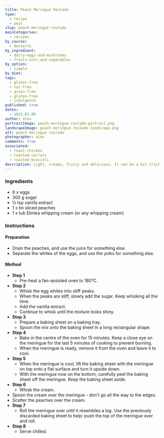 ```yaml
---
title: Peach Meringue Roulade
type:
  - recipe
  - post
slug: peach-meringue-roulade
mainCategories:
  - recipes
by_course:
  - desserts
by_ingredient:
  - dairy-eggs-and-mushrooms
  - fruits-nuts-and-vegetables
by_option:
  - simple
by_diet:
tags:
  - gluten-free
  - nut-free
  - grain-free
  - gluten-free
  - indulgence
published: true
dates:
  - 2022.01.06
author: alex
portraitImage: peach-meringue-roulade-portrait.png
landscapeImage: peach-meringue-roulade-landscape.png
alt: peach meringue roulade
photographer: alex
comments: true
associated:
  - roast-chicken
  - roasted-carrots
  - roasted-broccoli
description: Light, creamy, fruity and delicious. It can be a bit tricky to roll at first but so worth it. A recipe that came by courtesy of my aunt. We adults all love this with a passion.
---
```


<Ingredients>

### Ingredients

- 6 x eggs
- 300 g sugar
- ½ tsp vanilla extract
- 1 x tin sliced peaches
- 1 x tub Elmlea whipping cream (or any whipping cream)

</Ingredients>

<Instructions>

### Instructions

#### Preparation

- Drain the peaches, and use the juice for something else.
- Separate the whites of the eggs, and use the yolks for something else.

#### Method

- **Step 1**
  - Pre-heat a fan-assisted oven to 180°C.
- **Step 2**
  - Whisk the egg whites into stiff peaks.
  - When the peaks are stiff, slowly add the sugar. Keep whisking all the time.
  - Add the vanilla extract.
  - Continue to whisk until the mixture looks shiny.
- **Step 3**
  - Prepare a baking sheet on a baking tray.
  - Spoon the mix onto the baking sheet in a long rectangular shape.
- **Step 4**
  - Bake in the centre of the oven for 15 minutes. Keep a close eye on the meringue for the last 5 minutes of cooking to prevent burning.
  - When the meringue is ready, remove it from the oven and leave it to cool.
- **Step 5**
  - When the meringue is cool, lift the baking sheet with the meringue on top onto a flat surface and turn it upside down.
  - With the meringue now on the bottom, carefully peel the baking sheet off the meringue. Keep the baking sheet aside.
- **Step 6**
  - Whisk the cream.
- Spoon the cream over the meringue - don't go all the way to the edges.
- Scatter the peaches over the cream.
- **Step 7**
  - Roll the meringue over until it resembles a _log_. Use the previously discarded baking sheet to help: push the top of the meringue over and roll.
- **Step 8**
  - Serve chilled.

</Instructions>
